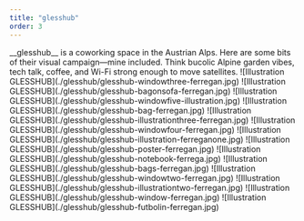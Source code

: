 ```yaml
---
title: "glesshub"
order: 3
---
```

<Description>
__glesshub__ is a coworking space in the Austrian Alps. Here are some bits of their visual campaign—mine included. Think bucolic Alpine garden vibes, tech talk, coffee, and Wi-Fi strong enough to move satellites.


</Description>

<Illustrations>
        ![Illustration GLESSHUB](./glesshub/glesshub-windowthree-ferregan.jpg)
        ![Illustration GLESSHUB](./glesshub/glesshub-bagonsofa-ferregan.jpg)
        ![Illustration GLESSHUB](./glesshub/glesshub-windowfive-illustration.jpg)
        ![Illustration GLESSHUB](./glesshub/glesshub-bag-ferregan.jpg)
        ![Illustration GLESSHUB](./glesshub/glesshub-illustrationthree-ferregan.jpg)
        ![Illustration GLESSHUB](./glesshub/glesshub-windowfour-ferregan.jpg)
        ![Illustration GLESSHUB](./glesshub/glesshub-illustration-ferreganone.jpg)  
        ![Illustration GLESSHUB](./glesshub/glesshub-poster-ferregan.jpg)
        ![Illustration GLESSHUB](./glesshub/glesshub-notebook-ferrega.jpg)
        ![Illustration GLESSHUB](./glesshub/glesshub-bags-ferregan.jpg)
        ![Illustration GLESSHUB](./glesshub/glesshub-windowtwo-ferregan.jpg)
        ![Illustration GLESSHUB](./glesshub/glesshub-illustrationtwo-ferregan.jpg)
        ![Illustration GLESSHUB](./glesshub/glesshub-window-ferregan.jpg)
        ![Illustration GLESSHUB](./glesshub/glesshub-futbolin-ferregan.jpg)
</Illustrations>

